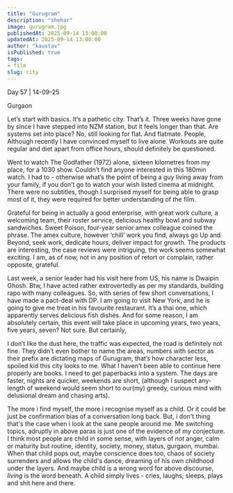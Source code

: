 ```yaml
---
title: "Gurugram"
description: "shehar"
image: gurugram.jpg
publishedAt: 2025-09-14 13:00:00
updatedAt: 2025-09-14 13:00:00
author: "kaustav"
isPublished: true
tags:
- film
slug: city
---
```


Day 57 | 14-09-25

Gurgaon

Let’s start with basics. It’s a pathetic city. That’s it.
Three weeks have gone by since I have stepped into NZM station, but it feels longer than that. Are systems set into place? No, still looking for flat. And flatmate. People, Although recently I have convinced myself to live alone.
Workouts are quite regular and diet apart from office hours, should definitely be questioned.

Went to watch The Godfather (1972) alone, sixteen kilometres from my place, for a 1030 show. Couldn’t find anyone interested in this 180min watch. I had to - otherwise what’s the point of being a guy living away from your family, if you don’t go to watch your wish listed cinema at midnight. There were no subtitles, though I surprised myself for being able to grasp most of it, they were required for better understanding of the film.

Grateful for being in actually a good enterprise, with great work culture, a welcoming team, their roster service, delicious healthy bowl and subway sandwiches. Sweet Poison, four-year senior amex colleague coined the phrase. The amex culture, however ‘chill’ work you find, always go Up and Beyond, seek work, dedicate hours, deliver impact for growth. 
The products are interesting, the case reviews were intriguing, the work seems somewhat exciting. I am, as of now, not in any position of retort or complain, rather opposite, grateful.

Last week, a senior leader had his visit here from US, his name is Dwaipin Ghosh. Btw, I have acted rather extrovertedly as per my standards, building rapo with many colleagues. So, with series of few short conversations, I have made a pact-deal with DP. I am going to visit New York, and he is going to give me treat in his favourite restaurant. It’s a thai one, which apparently serves delicious fish dishes. And for some reason, I am absolutely certain, this event will take place in upcoming years, two years, five years, seven? Not sure. But certainly,

I don’t like the dust here, the traffic was expected, the road is definitely not fine. They didn’t even bother to name the areas, numbers with sector as their prefix are dictating maps of Gurugram, that’s how character less, spoiled kid this city looks to me. What I haven’t been able to continue here properly are books. I need to get paperbacks into a system. The days are faster, nights are quicker, weekends are short, (although I suspect any-length of weekend would seem short to our(my) greedy, curious mind with delusional dream and chasing arts).

The more i find myself, the more i recognise myself as a child. Or it could be just be confirmation bias of a conversation long back. But, i don't thing that's the case when i look at the sane people around me. Me switching topics, adruptly in above paras is just one of the evidence of my conjecture. I think most people are child in some sense, with layers of *not* anger, calm or maturity but routine, identity, society, money, status, gurgaon, mumbai. When that child pops out, maybe conscience does too, chaos of society surrenders and allows the child's dance, dreaming of his own childhood under the layers. And maybe child is a wrong word for above discourse, *living* is the word beneath. A child simply lives - cries, laughs, sleeps, plays and shit here and there. 
